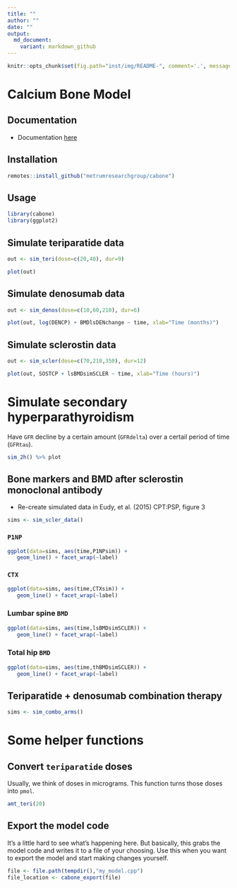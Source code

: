 ```yaml
---
title: ""
author: ""
date: ""
output: 
  md_document:
    variant: markdown_github
---
```


```r
knitr::opts_chunk$set(fig.path="inst/img/README-", comment='.', message=FALSE)
```


# Calcium Bone Model

## Documentation
- Documentation [here](vignettes/modeldoc.Rmd)

## Installation
```r
remotes::install_github("metrumresearchgroup/cabone")
```

## Usage
```r
library(cabone)
library(ggplot2)
```


## Simulate teriparatide data

```r
out <- sim_teri(dose=c(20,40), dur=9)

plot(out)
```

## Simulate denosumab data

```r
out <- sim_denos(dose=c(10,60,210), dur=6)

plot(out, log(DENCP) + BMDlsDENchange ~ time, xlab="Time (months)")

```

## Simulate sclerostin data 
```r
out <- sim_scler(dose=c(70,210,350), dur=12)

plot(out, SOSTCP + lsBMDsimSCLER ~ time, xlab="Time (hours)")

```



# Simulate secondary hyperparathyroidism

Have `GFR` decline by a certain amount (`GFRdelta`) over a 
certail period of time (`GFRtau`). 

```r
sim_2h() %>% plot
```


## Bone markers and BMD after sclerostin monoclonal antibody

- Re-create simulated data in Eudy, et al. (2015) CPT:PSP, figure 3

```r
sims <- sim_scler_data()
```

### `P1NP`
```r
ggplot(data=sims, aes(time,P1NPsim)) + 
   geom_line() + facet_wrap(~label)
```

### `CTX`
```r
ggplot(data=sims, aes(time,CTXsim)) + 
   geom_line() + facet_wrap(~label)
```

### Lumbar spine `BMD`
```r
ggplot(data=sims, aes(time,lsBMDsimSCLER)) + 
   geom_line() + facet_wrap(~label)
```

### Total hip `BMD`
```r
ggplot(data=sims, aes(time,thBMDsimSCLER)) + 
   geom_line() + facet_wrap(~label)
```


## Teriparatide + denosumab combination therapy

```r
sims <- sim_combo_arms()
```


# Some helper functions

## Convert `teriparatide` doses

Usually, we think of doses in micrograms.  This function turns those
doses into `pmol`.

```r
amt_teri(20)
```

## Export the model code

It's a little hard to see what's happening here.  But basically, this grabs
the model code and writes it to a file of your choosing.  Use this when 
you want to export the model and start making changes yourself.

```r
file <- file.path(tempdir(),"my_model.cpp")
file_location <- cabone_export(file)


```


